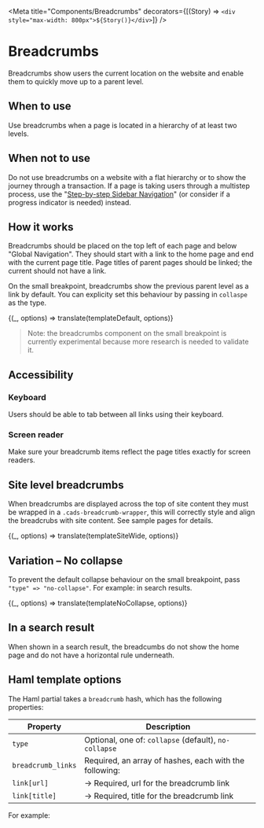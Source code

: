 

<Meta
  title="Components/Breadcrumbs"
  decorators={[(Story) => `<div style="max-width: 800px">${Story()}</div>`]}
/>

# Breadcrumbs

Breadcrumbs show users the current location on the website and enable them to quickly move up to a parent level.

## When to use

Use breadcrumbs when a page is located in a hierarchy of at least two levels.

## When not to use

Do not use breadcrumbs on a website with a flat hierarchy or to show the journey through a transaction. If a page is taking users through a multistep process, use the "[Step-by-step Sidebar Navigation](https://www.figma.com/file/J9qfbS9n1pUM2dpRQnTXUD/Design-system-2.0?node-id=813%3A132)" (or consider if a progress indicator is needed) instead.

## How it works

Breadcrumbs should be placed on the top left of each page and below "Global Navigation". They should start with a link to the home page and end with the current page title. Page titles of parent pages should be linked; the current should not have a link.

On the small breakpoint, breadcrumbs show the previous parent level as a link by default. You can explicity set this behaviour by passing in
`collaspe` as the type.

<Preview>
  <Story
    name="Breadcrumbs (default)"
    parameters={{ docs: { source: { code: templateDefault.raw } } }}
  >
    {(_, options) => translate(templateDefault, options)}
  </Story>
</Preview>

> Note: the breadcrumbs component on the small breakpoint is currently experimental because more research is needed to validate it.

## Accessibility

### Keyboard

Users should be able to tab between all links using their keyboard.

### Screen reader

Make sure your breadcrumb items reflect the page titles exactly for screen readers.

## Site level breadcrumbs

When breadcrumbs are displayed across the top of site content they must be wrapped in a `.cads-breadcrumb-wrapper`, this
will correctly style and align the breadcrubs with site content. See sample pages for details.

<Preview>
  <Story
    name="Breadcrumbs (site wide)"
    parameters={{ docs: { source: { code: templateSiteWide.raw } } }}
  >
    {(_, options) => translate(templateSiteWide, options)}
  </Story>
</Preview>

## Variation – No collapse

To prevent the default collapse behaviour on the small breakpoint, pass `"type" => "no-collapse"`. For example: in search results.

<Preview>
  <Story
    name="Breadcrumbs (No collapse)"
    parameters={{ docs: { source: { code: templateNoCollapse.raw } } }}
  >
    {(_, options) => translate(templateNoCollapse, options)}
  </Story>
</Preview>

## In a search result

When shown in a search result, the breadcumbs do not show the home page and do not have a horizontal rule underneath.

## Haml template options

The Haml partial takes a `breadcrumb` hash, which has the following properties:

| Property           | Description                                            |
| ------------------ | ------------------------------------------------------ |
| `type`             | Optional, one of: `collapse` (default), `no-collapse`  |
| `breadcrumb_links` | Required, an array of hashes, each with the following: |
| `link[url]`        | &rarr; Required, url for the breadcrumb link           |
| `link[title]`      | &rarr; Required, title for the breadcrumb link         |

For example:

<Source dark="true" language="haml" code={templateNoCollapse.raw} />
